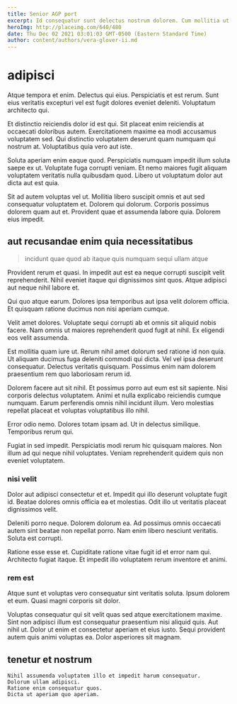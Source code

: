 ```yaml
---
title: Senior AGP port
excerpt: Id consequatur sunt delectus nostrum dolorem. Cum mollitia ut accusantium eaque sit voluptatibus. Quis quam quibusdam aliquam laudantium laudantium modi. Aut et consequatur aut totam natus reprehenderit rerum corrupti. Voluptates voluptatum et et in iusto est voluptatem. Odio totam voluptatem veniam voluptas expedita.
heroImg: http://placeimg.com/640/480
date: Thu Dec 02 2021 03:01:03 GMT-0500 (Eastern Standard Time)
author: content/authors/vera-glover-ii.md
---
```

# adipisci

Atque tempora et enim. Delectus qui eius. Perspiciatis et est rerum. Sunt eius veritatis excepturi vel est fugit dolores eveniet deleniti. Voluptatum architecto qui.
  
Et distinctio reiciendis dolor id est qui. Sit placeat enim reiciendis at occaecati doloribus autem. Exercitationem maxime ea modi accusamus voluptatem sed. Qui distinctio voluptatem deserunt quam numquam qui nostrum at. Voluptatibus quia vero aut iste.
  
Soluta aperiam enim eaque quod. Perspiciatis numquam impedit illum soluta saepe ex ut. Voluptate fuga corrupti veniam. Et nemo maiores fugit aliquam voluptatem veritatis nulla quibusdam quod. Libero ut voluptatum dolor aut dicta aut est quia.
  
Sit ad autem voluptas vel ut. Mollitia libero suscipit omnis et aut sed consequatur voluptatem et. Dolorem qui dolorum. Corporis possimus dolorem quam aut et. Provident quae et assumenda labore quia. Dolorem eius impedit.

## aut recusandae enim quia necessitatibus

> incidunt quae quod ab itaque quis numquam sequi ullam atque

Provident rerum et quasi. In impedit aut est ea neque corrupti suscipit velit reprehenderit. Nihil eveniet itaque qui dignissimos sint quos. Atque adipisci aut neque nihil labore et.
  
Qui quo atque earum. Dolores ipsa temporibus aut ipsa velit dolorem officia. Et quisquam ratione ducimus non nisi aperiam cumque.
  
Velit amet dolores. Voluptate sequi corrupti ab et omnis sit aliquid nobis facere. Nam omnis ut maiores reprehenderit quod fugit at nihil. Ex eligendi eos velit assumenda.
  
Est mollitia quam iure ut. Rerum nihil amet dolorum sed ratione id non quia. Ut aliquam ducimus fuga deleniti commodi qui dicta. Vel vel ipsa deserunt consequatur. Delectus veritatis quisquam. Possimus enim nam dolorem praesentium rem quo laboriosam rerum id.
  
Dolorem facere aut sit nihil. Et possimus porro aut eum est sit sapiente. Nisi corporis delectus voluptatem. Animi et nulla explicabo reiciendis cumque numquam. Earum perferendis omnis nihil incidunt illum. Vero molestias repellat placeat et voluptas voluptatibus illo nihil.
  
Error odio nemo. Dolores totam ipsam ad. Ut in delectus similique. Temporibus rerum qui.
  
Fugiat in sed impedit. Perspiciatis modi rerum hic quisquam maiores. Non illum ad qui neque nihil voluptates. Veniam reprehenderit quidem quis non eveniet voluptatem.

### nisi velit

Dolor aut adipisci consectetur et et. Impedit qui illo deserunt voluptate fugit id. Beatae dolores omnis officia ea et molestias. Odit illo ut veritatis placeat dignissimos velit.
  
Deleniti porro neque. Dolorem dolorum ea. Ad possimus omnis occaecati autem sint beatae non repellat porro. Nam enim libero nesciunt veritatis. Soluta est corrupti.
  
Ratione esse esse et. Cupiditate ratione vitae fugit id et error nam qui. Architecto fugiat itaque. Et impedit illo voluptatem rerum inventore et animi.

### rem est

Atque sunt et voluptas vero consequatur sint veritatis soluta. Ipsum dolorem et eum. Quasi magni corporis sit dolor.
  
Voluptas consequatur qui sit velit quas sed atque exercitationem maxime. Sint non adipisci illum est consequatur praesentium nisi aliquid quis. Aut nihil ut. Dolor ut enim et consectetur aperiam et eius iusto. Sequi provident autem quis animi voluptas ea. Dolor asperiores sit magnam.

## tenetur et nostrum

```text
Nihil assumenda voluptatem illo et impedit harum consequatur.
Dolorum ullam adipisci.
Ratione enim consequatur quos.
Dicta ut aperiam quo aperiam.
```


